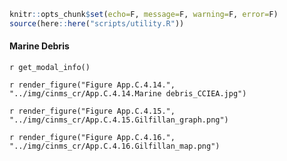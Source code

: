 ```r
knitr::opts_chunk$set(echo=F, message=F, warning=F, error=F)
source(here::here("scripts/utility.R"))
```

#### Marine Debris

`r get_modal_info()`

`r render_figure("Figure App.C.4.14.", "../img/cinms_cr/App.C.4.14.Marine debris_CCIEA.jpg")`

`r render_figure("Figure App.C.4.15.", "../img/cinms_cr/App.C.4.15.Gilfillan_graph.png")`

`r render_figure("Figure App.C.4.16.", "../img/cinms_cr/App.C.4.16.Gilfillan_map.png")`

